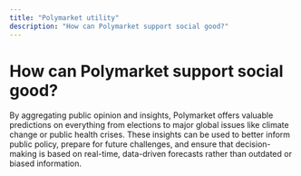 ```yaml
---
title: "Polymarket utility"
description: "How can Polymarket support social good?"
---
```


# How can Polymarket support social good?

By aggregating public opinion and insights, Polymarket offers valuable predictions on everything from elections to major global issues like climate change or public health crises. These insights can be used to better inform public policy, prepare for future challenges, and ensure that decision-making is based on real-time, data-driven forecasts rather than outdated or biased information.
